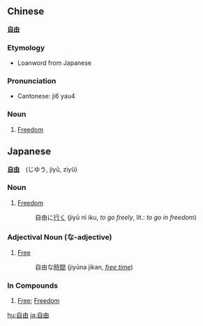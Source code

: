 == Chinese ==
'''[[自]][[由]]'''

=== Etymology ===
* Loanword from Japanese

=== Pronunciation ===
* Cantonese: ji6 yau4

=== Noun ===
# [[Freedom]]

== Japanese ==
'''[[自]][[由]]'''　(じゆう, jiyū, ziyû) 

=== Noun ===
# [[Freedom]]
#:自由に[[行く]] (jiyū ni iku, ''to go freely'', lit.: ''to go in freedom'')

=== Adjectival Noun (な-adjective) ===
# [[Free]]
#:自由な[[時間]] (jiyūna jikan, ''[[free time]]'')

=== In Compounds ===
# [[Free]]; [[Freedom]]

[[hu:自由]]
[[ja:自由]]